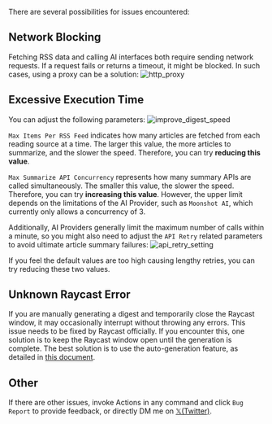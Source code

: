 There are several possibilities for issues encountered:

## Network Blocking

Fetching RSS data and calling AI interfaces both require sending network requests. If a request fails or returns a timeout, it might be blocked. In such cases, using a proxy can be a solution:
![http_proxy](https://tidyread.s3.us-west-2.amazonaws.com/http_proxy.png)

## Excessive Execution Time
You can adjust the following parameters:
![improve_digest_speed](https://tidyread.s3.us-west-2.amazonaws.com/improve_digest_speed.png)

`Max Items Per RSS Feed` indicates how many articles are fetched from each reading source at a time. The larger this value, the more articles to summarize, and the slower the speed. Therefore, you can try **reducing this value**.

`Max Summarize API Concurrency` represents how many summary APIs are called simultaneously. The smaller this value, the slower the speed. Therefore, you can try **increasing this value**. However, the upper limit depends on the limitations of the AI Provider, such as `Moonshot AI`, which currently only allows a concurrency of 3.

Additionally, AI Providers generally limit the maximum number of calls within a minute, so you might also need to adjust the `API Retry` related parameters to avoid ultimate article summary failures:
![api_retry_setting](https://tidyread.s3.us-west-2.amazonaws.com/api_retry_setting.png)

If you feel the default values are too high causing lengthy retries, you can try reducing these two values.

## Unknown Raycast Error

If you are manually generating a digest and temporarily close the Raycast window, it may occasionally interrupt without throwing any errors. This issue needs to be fixed by Raycast officially. If you encounter this, one solution is to keep the Raycast window open until the generation is complete.
The best solution is to use the auto-generation feature, as detailed in [this document](/docs/automate-daily-digest).

## Other

If there are other issues, invoke Actions in any command and click `Bug Report` to provide feedback, or directly DM me on [𝕏(Twitter)](https://x.com/jaredliu_bravo).

